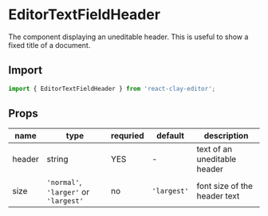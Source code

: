 
<Meta title="API/EditorTextFieldHeader" />

# EditorTextFieldHeader

The component displaying an uneditable header. This is useful to show a fixed title of a document.


<div style={{ display: 'flex', justifyContent: 'center' }}>
  <ApiExplanation colorized="scrollable-content" />
</div>

## Import

```ts
import { EditorTextFieldHeader } from 'react-clay-editor';
```

## Props

| name   | type                                  | requried | default     | description                  |
| ------ | ------------------------------------- | -------- | ----------- | ---------------------------- |
| header | string                                | YES      | -           | text of an uneditable header |
| size   | `'normal'`, `'larger'` or `'largest'` | no       | `'largest'` | font size of the header text |
